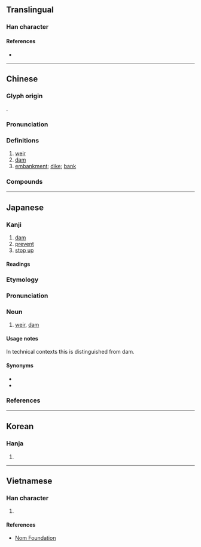 {{character info/new}}
==Translingual==

===Han character===
{{Han char|rn=32|rad=土|as=09|sn=12|four=41114|canj=GSAV|ids=⿰土匽}}

====References====
* {{Han ref|kx=0234.040|dkj=05274|dj=0471.120|hdz=10461.050|uh=5830|ud=22576|bh=B3F7|bd=46071}}

----

==Chinese==
{{zh-forms}}

===Glyph origin===
{{Han etym}}
{{Han compound|土|匽|ls=psc|c1=s|c2=p|t1=earth, ground}}.

===Pronunciation===
{{zh-pron
|m=yàn
|c=jin2
|mn=ml:iàn
|mc=y
|oc=y
|cat=n
}}

===Definitions===
{{zh-hanzi}}

# [[weir]]
# [[dam]]
# [[embankment]]; [[dike]]; [[bank]]

===Compounds===
{{zh-der|埭堰|堰塞湖|塘堰|都江堰|新堰|大堰壋|鴨堰橋|長堰|孫堰|荷花堰|肖堰|大堰|大堰角|堰坡|高家堰}}

----

==Japanese==

===Kanji===
{{ja-kanji|grade=|rs=土09}}

# [[dam]]
# [[prevent]]
# [[stop up]]

====Readings====
{{ja-readings
|goon=えん
|kanon=えん
|kun=せき-, せ-く
}}

===Etymology===
{{wikipedia|lang=ja}}
{{ja-kanjitab|せき|yomi=k}}
{{rfe|ja}}

===Pronunciation===
{{ja-pron|yomi=k|せき|acc=1|acc_ref=DJR,NHK}}

===Noun===
{{ja-noun|せき}}

# [[weir]], [[dam]]

====Usage notes====
In technical contexts this is distinguished from dam.

====Synonyms====
* {{ja-r|ダム||[[dam]]}}
* {{ja-r|堰堤|えんてい|[[dam]]}}

===References===
<references/>

----

==Korean==

===Hanja===
{{ko-hanja|hangeul=언|rv=eon|mr=ŏn}}

# {{defn|lang=ko|sort=土09}}

----

==Vietnamese==

===Han character===
{{vi-hantu|[[yển]]|rs=土09}}

# {{defn|lang=vi|sort=土09}}

====References====
* [http://nomfoundation.org/common/nom_details.php?codepoint=5830 Nom Foundation]